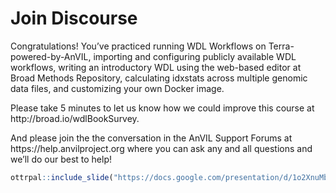 # Join Discourse

Congratulations!  You've practiced running WDL Workflows on Terra-powered-by-AnVIL, importing and configuring publicly available WDL workflows, writing an introductory WDL using the web-based editor at Broad Methods Repository, calculating idxstats across multiple genomic data files, and customizing your own Docker image.

Please take 5 minutes to let us know how we could improve this course at http://broad.io/wdlBookSurvey.

And please join the the conversation in the AnVIL Support Forums at https://help.anvilproject.org where you can ask any and all questions and we'll do our best to help!

```r
ottrpal::include_slide("https://docs.google.com/presentation/d/1o2XnuMbqWVLf4XrsXolIQ7ulfnMlpJlrUxN0Y8aLIVQ/edit#slide=id.g1397c25e58c_0_173")
```
